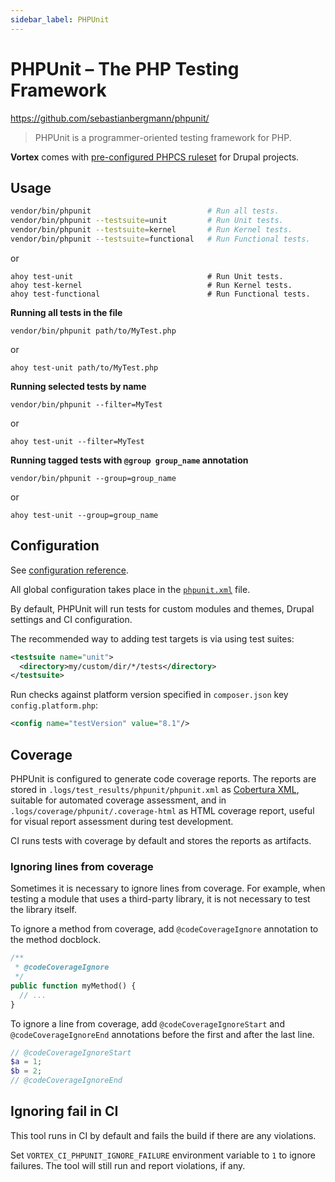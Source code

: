 ```yaml
---
sidebar_label: PHPUnit
---
```


# PHPUnit – The PHP Testing Framework

https://github.com/sebastianbergmann/phpunit/

> PHPUnit is a programmer-oriented testing framework for PHP.

**Vortex** comes with [pre-configured PHPCS ruleset](https://github.com/drevops/vortex/blob/develop/phpunit.xml) for Drupal projects.

## Usage

```bash
vendor/bin/phpunit                          # Run all tests.
vendor/bin/phpunit --testsuite=unit         # Run Unit tests.
vendor/bin/phpunit --testsuite=kernel       # Run Kernel tests.
vendor/bin/phpunit --testsuite=functional   # Run Functional tests.
```
or
```shell
ahoy test-unit                              # Run Unit tests.
ahoy test-kernel                            # Run Kernel tests.
ahoy test-functional                        # Run Functional tests.

```

**Running all tests in the file**

```shell
vendor/bin/phpunit path/to/MyTest.php
```
or
```shell
ahoy test-unit path/to/MyTest.php
```

**Running selected tests by name**

```shell
vendor/bin/phpunit --filter=MyTest
```
or
```shell
ahoy test-unit --filter=MyTest
```

**Running tagged tests with `@group group_name` annotation**

```shell
vendor/bin/phpunit --group=group_name
```
or
```shell
ahoy test-unit --group=group_name
```

## Configuration

See [configuration reference](https://docs.phpunit.de/en/10.4/configuration.html).

All global configuration takes place in the [`phpunit.xml`](https://github.com/drevops/vortex/blob/develop/phpunit.xml) file.

By default, PHPUnit will run tests for custom modules and themes, Drupal
settings and CI configuration.

The recommended way to adding test targets is via using test suites:

```xml
<testsuite name="unit">
  <directory>my/custom/dir/*/tests</directory>
</testsuite>

```

Run checks against platform version specified in `composer.json` key `config.platform.php`:
```xml
<config name="testVersion" value="8.1"/>
```

## Coverage

PHPUnit is configured to generate code coverage reports. The reports are stored
in `.logs/test_results/phpunit/phpunit.xml`
as [Cobertura XML](https://cobertura.github.io/cobertura/), suitable for
automated coverage assessment, and in `.logs/coverage/phpunit/.coverage-html` as
HTML coverage report, useful for visual report assessment during test
development.

CI runs tests with coverage by default and stores the reports as artifacts.

### Ignoring lines from coverage

Sometimes it is necessary to ignore lines from coverage. For example, when
testing a module that uses a third-party library, it is not necessary to test
the library itself.

To ignore a method from coverage, add `@codeCoverageIgnore` annotation to the
method docblock.

```php
/**
 * @codeCoverageIgnore
 */
public function myMethod() {
  // ...
}
```

To ignore a line from coverage, add `@codeCoverageIgnoreStart` and
`@codeCoverageIgnoreEnd` annotations before the first and after the last line.

```php
// @codeCoverageIgnoreStart
$a = 1;
$b = 2;
// @codeCoverageIgnoreEnd
```

## Ignoring fail in CI

This tool runs in CI by default and fails the build if there are any violations.

Set `VORTEX_CI_PHPUNIT_IGNORE_FAILURE` environment variable to `1` to ignore
failures. The tool will still run and report violations, if any.
